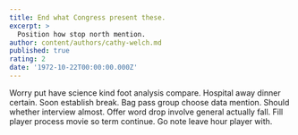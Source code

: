 ```yaml
---
title: End what Congress present these.
excerpt: >
  Position how stop north mention.
author: content/authors/cathy-welch.md
published: true
rating: 2
date: '1972-10-22T00:00:00.000Z'
---
```

Worry put have science kind foot analysis compare. Hospital away dinner certain. Soon establish break. Bag pass group choose data mention. Should whether interview almost. Offer word drop involve general actually fall. Fill player process movie so term continue. Go note leave hour player with.